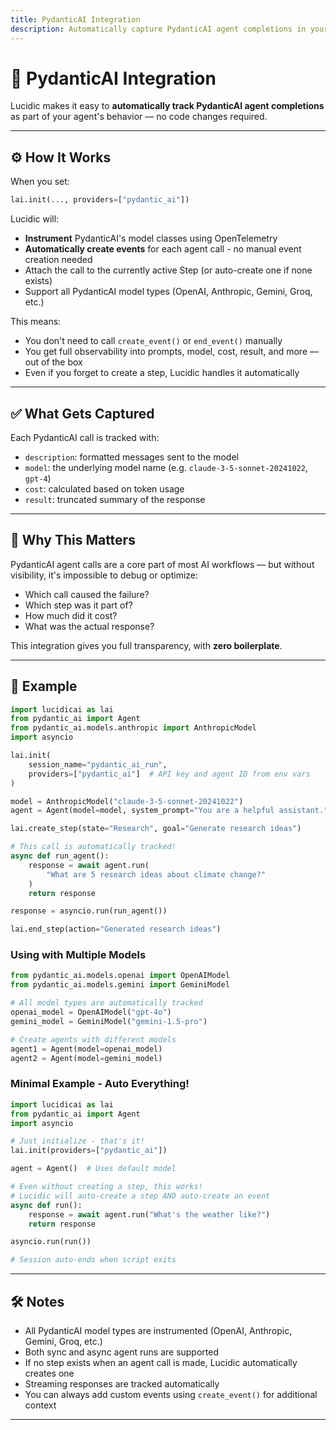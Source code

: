 ```yaml
---
title: PydanticAI Integration
description: Automatically capture PydanticAI agent completions in your sessions with one line of setup.
---
```


# 🤝 PydanticAI Integration

Lucidic makes it easy to **automatically track PydanticAI agent completions** as part of your agent's behavior — no code changes required.

---

## ⚙️ How It Works

When you set:

```python
lai.init(..., providers=["pydantic_ai"])
```

Lucidic will:

- **Instrument** PydanticAI's model classes using OpenTelemetry
- **Automatically create events** for each agent call - no manual event creation needed
- Attach the call to the currently active Step (or auto-create one if none exists)
- Support all PydanticAI model types (OpenAI, Anthropic, Gemini, Groq, etc.)

This means:

- You don't need to call `create_event()` or `end_event()` manually
- You get full observability into prompts, model, cost, result, and more — out of the box
- Even if you forget to create a step, Lucidic handles it automatically

---

## ✅ What Gets Captured

Each PydanticAI call is tracked with:

- `description`: formatted messages sent to the model
- `model`: the underlying model name (e.g. `claude-3-5-sonnet-20241022`, `gpt-4`)
- `cost`: calculated based on token usage
- `result`: truncated summary of the response


---

## 🧠 Why This Matters

PydanticAI agent calls are a core part of most AI workflows — but without visibility, it's impossible to debug or optimize:

- Which call caused the failure?
- Which step was it part of?
- How much did it cost?
- What was the actual response?

This integration gives you full transparency, with **zero boilerplate**.

---

## 🧪 Example

```python
import lucidicai as lai
from pydantic_ai import Agent
from pydantic_ai.models.anthropic import AnthropicModel
import asyncio

lai.init(
    session_name="pydantic_ai_run",
    providers=["pydantic_ai"]  # API key and agent ID from env vars
)

model = AnthropicModel("claude-3-5-sonnet-20241022")
agent = Agent(model=model, system_prompt="You are a helpful assistant.")

lai.create_step(state="Research", goal="Generate research ideas")

# This call is automatically tracked!
async def run_agent():
    response = await agent.run(
        "What are 5 research ideas about climate change?"
    )
    return response

response = asyncio.run(run_agent())

lai.end_step(action="Generated research ideas")
```

### Using with Multiple Models

```python
from pydantic_ai.models.openai import OpenAIModel
from pydantic_ai.models.gemini import GeminiModel

# All model types are automatically tracked
openai_model = OpenAIModel("gpt-4o")
gemini_model = GeminiModel("gemini-1.5-pro")

# Create agents with different models
agent1 = Agent(model=openai_model)
agent2 = Agent(model=gemini_model)
```

### Minimal Example - Auto Everything!

```python
import lucidicai as lai
from pydantic_ai import Agent
import asyncio

# Just initialize - that's it!
lai.init(providers=["pydantic_ai"])

agent = Agent()  # Uses default model

# Even without creating a step, this works!
# Lucidic will auto-create a step AND auto-create an event
async def run():
    response = await agent.run("What's the weather like?")
    return response

asyncio.run(run())

# Session auto-ends when script exits
```

---

## 🛠️ Notes

- All PydanticAI model types are instrumented (OpenAI, Anthropic, Gemini, Groq, etc.)
- Both sync and async agent runs are supported
- If no step exists when an agent call is made, Lucidic automatically creates one
- Streaming responses are tracked automatically
- You can always add custom events using `create_event()` for additional context

---